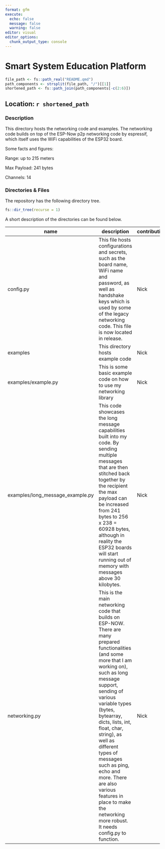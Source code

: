 ```yaml
---
format: gfm
execute:
  echo: false
  message: false
  warning: false
editor: visual
editor_options: 
  chunk_output_type: console
---
```


# Smart System Education Platform

```r
file_path <- fs::path_real("README.qmd")
path_components <- strsplit(file_path, "/")[[1]]
shortened_path <- fs::path_join(path_components[-c(2:6)])
```

## Location: `r shortened_path`

### Description

This directory hosts the networking code and examples. The networking code builds on top of the ESP-Now p2p networking code by espressif, which itself uses the WiFi capabilities of the ESP32 board.

Some facts and figures:

Range: up to 215 meters

Max Payload: 241 bytes

Channels: 14

### Directories & Files

The repository has the following directory tree.

```r
fs::dir_tree(recurse = 1)
```

A short description of the directories can be found below.

| name                             | description                                                                                                                                                                                                                                                                                                                                                                                                                                         | contribution |
|----------------------------------|-----------------------------------------------------------------------------------------------------------------------------------------------------------------------------------------------------------------------------------------------------------------------------------------------------------------------------------------------------------------------------------------------------------------------------------------------------|--------------|
| config.py                        | This file hosts configurations and secrets, such as the board name, WiFi name and password, as well as handshake keys which is used by some of the legacy networking code. This file is now located in release.                                                                                                                                                                                                                                                                          | Nick         |
| examples                         | This directory hosts example code                                                                                                                                                                                                                                                                                                                                                                                                                   | Nick         |
| examples/example.py              | This is some basic example code on how to use my networking library                                                                                                                                                                                                                                                                                                                                                                                 | Nick         |
| examples/long_message_example.py | This code showcases the long message capabilities built into my code. By sending multiple messages that are then stitched back together by the recipient the max payload can be increased from 241 bytes to 256 x 238 = 60928 bytes, although in reality the ESP32 boards will start running out of memory with messages above 30 kilobytes.                                                                                                        | Nick         |
| networking.py                    | This is the main networking code that builds on ESP-NOW. There are many prepared functionalities (and some more that I am working on), such as long message support, sending of various variable types (bytes, bytearray, dicts, lists, int, float, char, string), as well as different types of messages such as ping, echo and more. There are also various features in place to make the networking more robust. It needs config.py to function. | Nick         |
